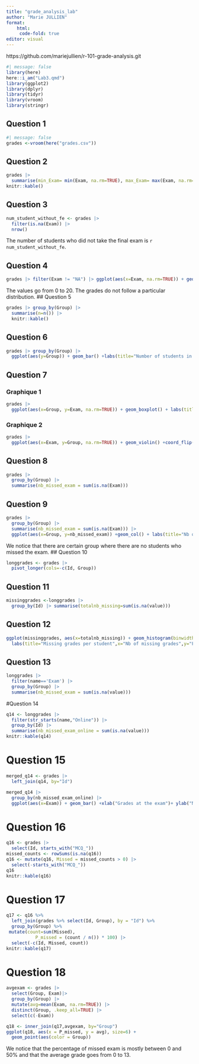 ```yaml
---
title: "grade_analysis_lab"
author: "Marie JULLIEN"
format: 
    html: 
     code-fold: true
editor: visual
---
```


https://github.com/mariejullien/r-101-grade-analysis.git

```r
#| message: false
library(here)
here::i_am("Lab3.qmd")
library(ggplot2)
library(dplyr)
library(tidyr)
library(vroom)
library(stringr)
```

## Question 1

```r
#| message: false
grades <-vroom(here("grades.csv"))
```

## Question 2

```r
grades |> 
  summarise(min_Exam= min(Exam, na.rm=TRUE), max_Exam= max(Exam, na.rm=TRUE), mean_Exam=mean(Exam, na.rm=TRUE), median_Exam=median(Exam, na.rm=TRUE)) |>
knitr::kable()
```

## Question 3

```r
num_student_without_fe <- grades |> 
  filter(is.na(Exam)) |>
  nrow()
```

The number of students who did not take the final exam is `r num_student_without_fe`.

## Question 4

```r
grades |> filter(Exam != "NA") |> ggplot(aes(x=Exam, na.rm=TRUE)) + geom_histogram(bins=30) + geom_rug() + labs(title='Distribution of grades at the final exam')
```
The values go from 0 to 20. The grades do not follow a particular distribution.
## Question 5

```r
grades |> group_by(Group) |> 
  summarise(n=n()) |>
  knitr::kable()
```

## Question 6

```r
grades |> group_by(Group) |> 
  ggplot(aes(y=Group)) + geom_bar() +labs(title="Number of students in each group")
```

## Question 7

### Graphique 1

```r
grades |> 
  ggplot(aes(x=Group, y=Exam, na.rm=TRUE)) + geom_boxplot() + labs(title = "Distribution of grades conditionned by the group") +ylab("Grades at the exam")
```

### Graphique 2

```r
grades |> 
  ggplot(aes(x=Exam, y=Group, na.rm=TRUE)) + geom_violin() +coord_flip() +labs(title="Distribution of grades conditionned by the group") +xlab("Grade at the exam")
```

## Question 8 
```r
grades |>
  group_by(Group) |>
  summarise(nb_missed_exam = sum(is.na(Exam)))
```
## Question 9 

```r
grades |>
  group_by(Group) |>
  summarise(nb_missed_exam = sum(is.na(Exam))) |>
  ggplot(aes(x=Group, y=nb_missed_exam)) +geom_col() + labs(title="Nb of students  missed exam per group", y="Nb of students missed exam")
```
We notice that there are certain group where there are no students who missed the exam. 
## Question 10

```r
longgrades <- grades |>
  pivot_longer(cols=-c(Id, Group))
```

## Question 11
```r
missinggrades <-longgrades |>
  group_by(Id) |> summarise(totalnb_missing=sum(is.na(value)))
```
## Question 12

```r
ggplot(missinggrades, aes(x=totalnb_missing)) + geom_histogram(binwidth = 1, alpha=0.9, fill="blue", color="black") +
  labs(title="Missing grades per student",x="Nb of missing grades",y="Frequency")
```

## Question 13
```r
longgrades |> 
  filter(name=='Exam') |>
  group_by(Group) |>
  summarise(nb_missed_exam = sum(is.na(value)))
```
#Question 14

```r
q14 <- longgrades |> 
  filter(str_starts(name,"Online")) |>
  group_by(Id) |>
  summarise(nb_missed_exam_online = sum(is.na(value)))
knitr::kable(q14)
```

# Question 15
```r
merged_q14 <- grades |> 
  left_join(q14, by="Id")
```

```r
merged_q14 |>
  group_by(nb_missed_exam_online) |>
  ggplot(aes(x=Exam)) + geom_bar() +xlab("Grades at the exam")+ ylab("Number of test missed online")
```

# Question 16
```r
q16 <- grades |>
  select(Id, starts_with("MCQ_")) 
missed_counts <- rowSums(is.na(q16))
q16 <- mutate(q16, Missed = missed_counts > 0) |>
  select(-starts_with("MCQ_"))
q16
knitr::kable(q16)
```
# Question 17

```r
q17 <- q16 %>%
  left_join(grades %>% select(Id, Group), by = "Id") %>%
  group_by(Group) %>%
 mutate(count=sum(Missed), 
           P_missed = (count / n()) * 100) |>
  select(-c(Id, Missed, count))
knitr::kable(q17)
```

# Question 18
```r
avgexam <- grades |>
  select(Group, Exam)|>
  group_by(Group) |>
  mutate(avg=mean(Exam, na.rm=TRUE)) |>
  distinct(Group, .keep_all=TRUE) |>
  select(c(-Exam))
```



```r
q18 <- inner_join(q17,avgexam, by="Group") 
ggplot(q18, aes(x = P_missed, y = avg), size=6) +
  geom_point(aes(color = Group))
```

We notice that the percentage of missed exam is mostly between 0 and 50% and that the average grade goes from 0 to 13. 

